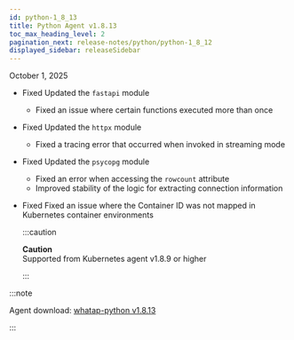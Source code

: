 ```yaml
---
id: python-1_8_13
title: Python Agent v1.8.13
toc_max_heading_level: 2
pagination_next: release-notes/python/python-1_8_12
displayed_sidebar: releaseSidebar
---
```


October 1, 2025

- <Status priority='0'>Fixed</Status> Updated the `fastapi` module

    - Fixed an issue where certain functions executed more than once

- <Status priority='0'>Fixed</Status> Updated the `httpx` module

    - Fixed a tracing error that occurred when invoked in streaming mode

- <Status priority='0'>Fixed</Status> Updated the `psycopg` module

    - Fixed an error when accessing the `rowcount` attribute
    - Improved stability of the logic for extracting connection information

- <Status priority='0'>Fixed</Status> Fixed an issue where the Container ID was not mapped in Kubernetes container environments

    :::caution

    **Caution**  
    Supported from Kubernetes agent v1.8.9 or higher

    :::

:::note

Agent download: [whatap-python v1.8.13](https://pypi.org/project/whatap-python/1.8.13/)

:::
